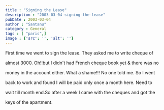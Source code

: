 ```yaml
---
title : "Signing the Lease"
description : "2003-03-04-signing-the-lease"
pubDate : 2003-03-04
author : "Santanu"
category : General
tags : [ "paris",]
image : {'src': '', 'alt': ''}
---
```

First time we went to sign the lease. They asked me to write cheque of

almost 3000. Oh!!but I didn't had French cheque book yet & there was no

money in the account either. What a shame!!! No one told me. So I went

back to work and found I will be paid only once a month here. Need to

wait till month end.So after a week I came with the cheques and got the

keys of the apartment.
